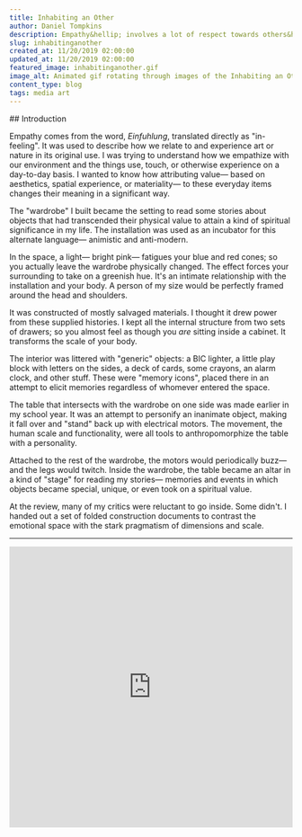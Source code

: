 ```yaml
---
title: Inhabiting an Other
author: Daniel Tompkins
description: Empathy&hellip; involves a lot of respect towards others&hellip; a tolerance to otherness without the projection of our feelings onto others, without stealing their voice and narrative. There is total acceptance of the difference in the other's (object's) feelings. Empathy is the way to understand another human being's spirit and mind, not only his feelings. In a confrontation with the other, and in respect for his experience, we can compare our lives and relfect on our morality and values. Empathy with another person helps us to know ourselves. Knowledge of another human being is therefore a way of self-reflection.
slug: inhabitinganother
created_at: 11/20/2019 02:00:00
updated_at: 11/20/2019 02:00:00
featured_image: inhabitinganother.gif
image_alt: Animated gif rotating through images of the Inhabiting an Other chamber and thesis presentation.
content_type: blog
tags: media art
---
```

<ProseWrapper>
## Introduction

Empathy comes from the word, _Einfuhlung_, translated directly as "in-feeling". It was used to describe how we relate to and experience art or nature in its original use. I was trying to understand how we empathize with our environment and the things use, touch, or otherwise experience on a day-to-day basis. I wanted to know how attributing value&mdash; based on aesthetics, spatial experience, or materiality&mdash; to these everyday items changes their meaning in a significant way.

The "wardrobe" I built became the setting to read some stories about objects that had transcended their physical value to attain a kind of spiritual significance in my life. The installation was used as an incubator for this alternate language&mdash; animistic and anti-modern.

In the space, a light&mdash; bright pink&mdash; fatigues your blue and red cones; so you actually leave the wardrobe physically changed. The effect forces your surrounding to take on a greenish hue. It's an intimate relationship with the installation and your body. A person of my size would be perfectly framed around the head and shoulders.

It was constructed of mostly salvaged materials. I thought it drew power from these supplied histories. I kept all the internal structure from two sets of drawers; so you almost feel as though you _are_ sitting inside a cabinet. It transforms the scale of your body.

The interior was littered with "generic" objects: a BIC lighter, a little play block with letters on the sides, a deck of cards, some crayons, an alarm clock, and other stuff. These were "memory icons", placed there in an attempt to elicit memories regardless of whomever entered the space.

The table that intersects with the wardrobe on one side was made earlier in my school year. It was an attempt to personify an inanimate object, making it fall over and "stand" back up with electrical motors. The movement, the human scale and functionality, were all tools to anthropomorphize the table with a personality.

Attached to the rest of the wardrobe, the motors would periodically buzz&mdash; and the legs would twitch. Inside the wardrobe, the table became an altar in a kind of "stage" for reading my stories&mdash; memories and events in which objects became special, unique, or even took on a spiritual value.

At the review, many of my critics were reluctant to go inside. Some didn't. I handed out a set of folded construction documents to contrast the emotional space with the stark pragmatism of dimensions and scale.

<hr/>

<ThreeColumn>
  <ImageWrapper
    src="/assets/img/blog/inhabitinganother/index.jpg"
    width="347"
    height="575"
  />
  <ImageWrapper
    src="/assets/img/blog/inhabitinganother/index3.jpg"
    width="347"
    height="575"
  />
  <ImageWrapper
    src="/assets/img/blog/inhabitinganother/index4.jpg"
    width="347"
    height="575"
  />
  <ImageWrapper
    src="/assets/img/blog/inhabitinganother/index5.jpg"
    width="347"
    height="575"
  />
  <ImageWrapper
    src="/assets/img/blog/inhabitinganother/index6.jpg"
    width="347"
    height="575"
  />
  <ImageWrapper
    src="/assets/img/blog/inhabitinganother/index7.jpg"
    width="347"
    height="575"
  />
  <ImageWrapper
    src="/assets/img/blog/inhabitinganother/index8.jpg"
    width="347"
    height="575"
  />
  <ImageWrapper
    src="/assets/img/blog/inhabitinganother/index9.jpg"
    width="347"
    height="575"
  />
  <ImageWrapper
    src="/assets/img/blog/inhabitinganother/index10.jpg"
    width="347"
    height="575"
  />
  <ImageWrapper
    src="/assets/img/blog/inhabitinganother/index11.jpg"
    width="347"
    height="575"
  />
  <ImageWrapper
    src="/assets/img/blog/inhabitinganother/index12.jpg"
    width="347"
    height="575"
  />
  <ImageWrapper
    src="/assets/img/blog/inhabitinganother/index13.jpg"
    width="347"
    height="575"
  />
  <ImageWrapper
    src="/assets/img/blog/inhabitinganother/index14.jpg"
    width="347"
    height="575"
  />
  <ImageWrapper
    src="/assets/img/blog/inhabitinganother/index15.jpg"
    width="347"
    height="575"
  />
  <ImageWrapper
    src="/assets/img/blog/inhabitinganother/index16.jpg"
    width="347"
    height="575"
  />
  <ImageWrapper
    src="/assets/img/blog/inhabitinganother/index17.jpg"
    width="347"
    height="575"
  />
  <ImageWrapper
    src="/assets/img/blog/inhabitinganother/index18.jpg"
    width="347"
    height="575"
  />
  <ImageWrapper
    src="/assets/img/blog/inhabitinganother/index19.jpg"
    width="347"
    height="575"
  />
  <ImageWrapper
    src="/assets/img/blog/inhabitinganother/index20.jpg"
    width="347"
    height="575"
  />
  <ImageWrapper
    src="/assets/img/blog/inhabitinganother/index21.jpg"
    width="347"
    height="575"
  />
  <ImageWrapper
    src="/assets/img/blog/inhabitinganother/index22.jpg"
    width="347"
    height="575"
  />
</ThreeColumn>

<iframe
  src="https://player.vimeo.com/video/209776189"
  width="100%"
  height="500px"
  frameBorder="0"
  allow="autoplay; fullscreen"
  allowFullScreen
  style={{ display: "block", padding: "25px 0", width: "100%"}}
/>

<OneColumn>
  <ImageWrapper
    src="/assets/img/blog/inhabitinganother/table.gif"
    align="left"
    width="184"
    height="328"
  />
</OneColumn>

<section id="portfolio" name="portfolio">
### Gallery
</section>
</ProseWrapper>
